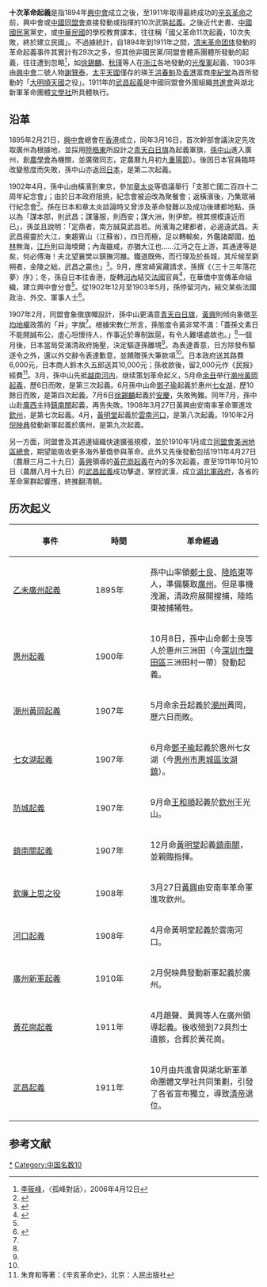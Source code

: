 {{refimprove|time=2020-03-13T03:20:15+00:00}}
'''十次革命起義'''是指1894年[[興中會|興中會]]成立之後，至1911年取得最終成功的[[辛亥革命|辛亥革命]]之前，興中會或[[中國同盟會|中國同盟會]]直接發動或指揮的10次武裝[[起義|起義]]。之後近代史書、[[中國國民黨|中國國民黨]]黨史，或[[中華民國|中華民國]]的學校教育課本，往往稱「國父革命11次起義，10次失敗，終於建立民國」。不過據統計，自1894年到1911年之間，[[清末革命团体|清末革命团体]]發動的革命起義事件其實計有29次之多，但其他非國民黨/同盟會體系團體所發動的起義，往往遭到忽略<ref>[[李筱峰|李筱峰]]，〈孤峰對話〉，2006年4月12日</ref>，如[[徐錫麟|徐錫麟]]、[[秋瑾|秋瑾]]等人在[[浙江|浙江]]各地發動的[[光復軍|光復軍]]起義、1903年由[[興中會|興中會]]二號人物[[謝贊泰|謝贊泰]]，[[太平天國|太平天國]]僅存的瑛王[[洪春魁|洪春魁]]及[[香港|香港]]富商[[李紀堂|李紀堂]]為首所發動的「[[大明順天國|大明順天國]]之役」。1911年的[[武昌起義|武昌起義]]是中國同盟會外圍組織[[共進會|共進會]]與湖北新軍革命團體[[文學社|文學社]]所具體執行。

==沿革==
1895年2月21日，[[興中會|興中會]]總會在[[香港|香港]]成立，同年3月16日，首次幹部會議決定先攻取廣州為根據地，並採用[[陸皓東|陸皓東]]所設計之[[青天白日旗|青天白日旗]]為起義軍旗，[[孫中山|孫中山]]進入廣州，創[[中國農學會|農學會]]為機關，並廣徵同志，定農曆九月初九[[重陽節|重陽節]]）。後因日本官員臨時改變態度而失敗，孫中山亦返回[[日本|日本]]，是第二次起義。

1902年4月，孫中山由橫濱到東京，參加[[章太炎|章太炎]]等倡議舉行「支那亡國二百四十二周年紀念會」；由於日本政府阻撓，紀念會被迫改為聚餐會；返橫濱後，乃集眾補行紀念會<ref name=孫>{{cite book |authors=張磊、張蘋 |title=《孫中山傳》 |location=北京 |publisher=[[人民出版社|人民出版社]] |year=2011 }}</ref>{{rp|365}}。孫在日本和章太炎談論時又曾涉及革命發難以及成功後建都地點，孫以為「謀本部，則武昌；謀藩服，則西安；謀大洲，則伊犂。視其規模遠近而已」，孫並且說明：「定鼎者，南方誠莫武昌若。尚濱海之建都者，必遏遠武昌。夫武昌揚靈於大江，東趨賓山（江蘇省），四日而極，足以轉輸矣，外鑑諸鄰國，[[柏林|柏林]]無海，[[江戶|江戶]]則曰海堧爾；內海雖咸，亦猶大江也……江沔之在上游，其通達等是矣，何必傅海！夫北望襄樊以鎮撫河雒。鐵道既佈，而行理及於長城，其斥候至窮朔者，金陵之絀，武昌之贏也」<ref name=吳相湘>{{cite book |author=吳相湘 |title=《孫逸仙先生傳》上冊 |location=台北 |publisher=遠東圖書公司 |year=1982 }}</ref>{{rp|100}}。9月，應宮崎寅藏請求，孫撰《〈三十三年落花夢〉序》；冬，孫自日本往香港，旋轉[[河內|河內]]結交[[法國|法國]]官員<ref name=言>{{cite book |author=孫中山 |editor=葉匡政 |title=《孫中山非常言：論道1896－1925》 |location=北京 |publisher=人民日報出版社 |year=2011 |edition=第1版 }}</ref>{{rp|21}}，在華僑中宣傳革命組織，建立興中會分會<ref name=孫/>{{rp|365}}。從1902年12月至1903年5月，孫停留河內，結交某些法國政治、外交、軍事人士<ref name=白>{{cite book |author=[[白吉爾|白吉爾]]（Marie-Claire Bergère）著、溫哈溢譯（第九章協力林添貴，人物小傳協力楊詩韻） |title=《孫逸仙》 |location=台北市 |publisher=[[時報出版|時報出版]] |date=2010-06-21 |isbn=978-957-13-5208-4 }}</ref>{{rp|127}}。

1907年2月，同盟會象徵旗幟設計，孫中山更滿意[[青天白日旗|青天白日旗]]，[[黃興|黃興]]則倾向象徵[[平均地權|平均地權]]政策的「井」字旗<ref name=白/>{{rp|161}}。根據宋教仁所言，孫態度令黃非常不滿：「蓋孫文素日不能開誠布公，虛心坦懷待人，作事近於專制跋扈，有令人難堪處故也。」<ref name=白/>{{rp|161}}一個月後，日本當局受滿清政府施壓，決定驅逐孫離境<ref name=白/>{{rp|161}}。為表達善意，日方除發布驅逐令之外，還以外交辭令表達歉意，並饋贈孫大筆款項<ref name=白/>{{rp|161}}。日本政府送其路費6,000元，日本商人鈴木久五郎送其10,000元；孫收款後，留2,000元作《民报》經費<ref>朱育和等著：《辛亥革命史》，北京：人民出版社</ref>。3月，孫中山先抵[[越南|越南]][[河内|河内]]，继续策划革命起义，5月命[[余丑|余丑]]举行[[潮州黃岡起義|潮州黃岡起義]]，歷6日而敗，是第三次起義。6月孫中山命[[鄧子瑜|鄧子瑜]]起義於惠州[[惠州七女湖起義|七女湖]]，歷10餘日而敗，是第四次起義。7月6日[[徐錫麟|徐錫麟]]起義於[[安慶|安慶]]，失敗殉難。同年7月，孫中山赴[[廣西|廣西]]主持[[鎮南關|鎮南關]]起義，再告失敗。1908年3月27日黃興由安南率革命軍進攻[[欽州|欽州]]，是第七次起義。4月，[[黃明堂|黃明堂]]起義於[[雲南|雲南]][[河口|河口]]，是第八次起義。1910年2月[[倪映典|倪映典]]發動新軍起義於廣州，是第九次起義。

另一方面，同盟會及其週邊組織快速擴張規模，並於1910年1月成立[[同盟會美洲地區總會|同盟會美洲地區總會]]，期望能吸收更多海外華僑參與革命。此外又先後發動包括1911年4月27日（農曆三月二十九日）[[黃興|黃興]]領導的[[黃花崗起義|黃花崗起義]]在內的多次起義，直至1911年10月10日（農曆八月十九日）的[[武昌起義|武昌起義]]成功擊退，掌控武漢，成立[[湖北軍政府|湖北軍政府]]，各省的革命黨群起響應，終推翻清朝。

== 历次起义 ==

{| class="prettytable"
|- bgcolor="#cccccc"
!style="width: 150px" | 事件
!style="width: 95px" | 時間
! 革命經過
|-
| [[乙未廣州起義|乙未廣州起義]] || 1895年 || 孫中山率領[[鄭士良|鄭士良]]、[[陸皓東|陸皓東]]等人，準備襲取[[廣州|廣州]]。但是事機洩漏，清政府展開搜捕，陸皓東被捕犧牲。
|-
| [[惠州起義|惠州起義]] || 1900年 || 10月8日，孫中山命鄭士良等人於惠州三洲田（今[[深圳市|深圳市]][[鹽田區|鹽田區]]三洲田村一帶）發動起義。
|-
| [[潮州黃岡起義|潮州黃岡起義]] || 1907年 || 5月命余丑起義於[[潮州|潮州]]黃岡，歷六日而敗。
|-
| [[七女湖起義|七女湖起義]] || 1907年 || 6月命[[鄧子瑜|鄧子瑜]]起義於惠州七女湖（今[[惠州市|惠州市]][[惠城區|惠城區]][[汝湖鎮|汝湖鎮]]）。
|-
| [[防城起義|防城起義]] || 1907年 || 9月命[[王和順|王和順]]起義於[[欽州|欽州]]王光山。
|-
| [[鎮南關起義|鎮南關起義]] || 1907年 || 12月命[[黃明堂|黃明堂]]起義[[鎮南關|鎮南關]]，並親臨指揮。
|-
| [[欽廉上思之役|欽廉上思之役]] || 1908年 || 3月27日[[黃興|黃興]]由安南率革命軍進攻欽州。
|-
| [[河口起義|河口起義]] || 1908年 || 4月命黃明堂起義於雲南河口。
|-
| [[廣州新軍起義|廣州新軍起義]] || 1910年 || 2月倪映典發動新軍起義於廣州。
|-
| [[黃花崗起義|黃花崗起義]] || 1911年 || 4月趙聲、黃興等人在廣州領導起義。後收殮到72具烈士遺骸，合葬於黃花崗。
|-
| [[武昌起義|武昌起義]] || 1911年 || 10月由共進會與湖北新軍革命團體文學社共同策劃，引發了各省宣布獨立，導致[[溥儀|清帝]]退位。
|}

== 参考文献 ==
{{reflist|1}}

{{十次革命起義}}

[[Category:清末革命黨人發動的起義|*]]
[[Category:中国名数10|Category:中国名数10]]